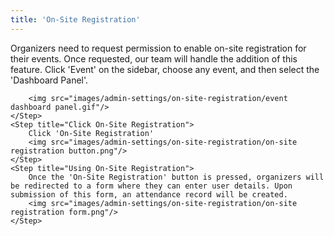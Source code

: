 ```yaml
---
title: 'On-Site Registration'
---
```

<Note>
Organizers need to request permission to enable on-site registration for their events. Once requested, our team will handle the addition of this feature.
</Note>

<Steps>
    <Step title="Navigate to the 'Event dashboard' panel">
        Click 'Event' on the sidebar, choose any event, and then select the 'Dashboard Panel'.

        <img src="images/admin-settings/on-site-registration/event dashboard panel.gif"/>
    </Step>
    <Step title="Click On-Site Registration">
        Click 'On-Site Registration'
        <img src="images/admin-settings/on-site-registration/on-site registration button.png"/>
    </Step>
    <Step title="Using On-Site Registration">
        Once the 'On-Site Registration' button is pressed, organizers will be redirected to a form where they can enter user details. Upon submission of this form, an attendance record will be created.
        <img src="images/admin-settings/on-site-registration/on-site registration form.png"/>
    </Step>
</Steps>